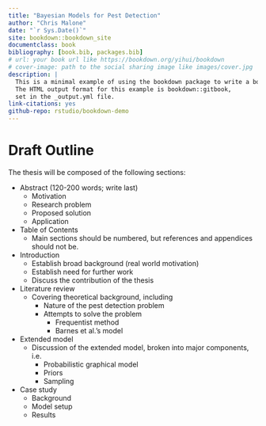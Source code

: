 ```yaml
--- 
title: "Bayesian Models for Pest Detection"
author: "Chris Malone"
date: "`r Sys.Date()`"
site: bookdown::bookdown_site
documentclass: book
bibliography: [book.bib, packages.bib]
# url: your book url like https://bookdown.org/yihui/bookdown
# cover-image: path to the social sharing image like images/cover.jpg
description: |
  This is a minimal example of using the bookdown package to write a book.
  The HTML output format for this example is bookdown::gitbook,
  set in the _output.yml file.
link-citations: yes
github-repo: rstudio/bookdown-demo
---
```


# Draft Outline {-}

The thesis will be composed of the following sections:

* Abstract (120-200 words; write last)
  - Motivation
  - Research problem
  - Proposed solution
  - Application   
* Table of Contents
  - Main sections should be numbered, but references and appendices should not be.
* Introduction
  - Establish broad background (real world motivation)
  - Establish need for further work
  - Discuss the contribution of the thesis
* Literature review
  - Covering theoretical background, including
    - Nature of the pest detection problem
    - Attempts to solve the problem
      - Frequentist method
      - Barnes et al.'s model
* Extended model
  - Discussion of the extended model, broken into major components, i.e.
    - Probabilistic graphical model
    - Priors
    - Sampling
* Case study
  - Background
  - Model setup
  - Results